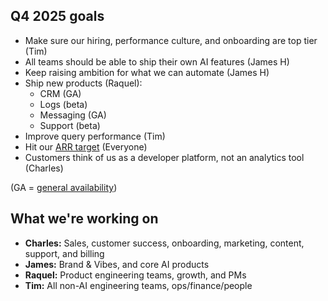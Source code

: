 ## Q4 2025 goals

- Make sure our hiring, performance culture, and onboarding are top tier (Tim)
- All teams should be able to ship their own AI features (James H)
- Keep raising ambition for what we can automate (James H)
- Ship new products (Raquel):
  - CRM (GA)
  - Logs (beta)
  - Messaging (GA)
  - Support (beta)
- Improve query performance (Tim)
- Hit our [ARR target](https://docs.google.com/document/d/1Ofpxd5N4e_PKlSbRDEJ86T9Rs2ihfpKQf5MFuohWP1g/edit) (Everyone)
- Customers think of us as a developer platform, not an analytics tool (Charles)

(GA = [general availability](https://www.productplan.com/glossary/general-availability/))

## What we're working on

- **Charles:** Sales, customer success, onboarding, marketing, content, support, and billing
- **James:** Brand & Vibes, and core AI products
- **Raquel:** Product engineering teams, growth, and PMs
- **Tim:** All non-AI engineering teams, ops/finance/people
